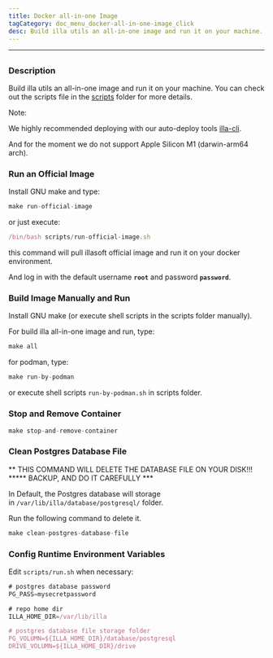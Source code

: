 ```yaml
---
title: Docker all-in-one Image
tagCategory: doc_menu_docker-all-in-one-image_click
desc: Build illa utils an all-in-one image and run it on your machine. 
---
```

---

## <Heading hidden>Docker all-in-one Image</Heading>

### Description

Build illa utils an all-in-one image and run it on your machine. You can check out the scripts file in the [scripts](https://github.com/illacloud/deploy-illa-manually/blob/main/docker/scripts) folder for more details.

Note:

We highly recommended deploying with our auto-deploy tools [illa-cli](https://github.com/illacloud/illa).

And for the moment we do not support Apple Silicon M1 (darwin-arm64 arch).

### Run an Official Image

Install GNU make and type:

```jsx
make run-official-image
```

or just execute:

```jsx
/bin/bash scripts/run-official-image.sh
```

this command will pull illasoft official image and run it on your docker environment.

And log in with the default username **`root`** and password **`password`**.

### Build Image Manually and Run

Install GNU make (or execute shell scripts in the scripts folder manually).

For build illa all-in-one image and run, type:

```jsx
make all
```

for podman, type:

```jsx
make run-by-podman
```

or execute shell scripts `run-by-podman.sh` in scripts folder.

### Stop and Remove Container

```jsx
make stop-and-remove-container
```

### Clean Postgres Database File

** THIS COMMAND WILL DELETE THE DATABASE FILE ON YOUR DISK!!! ***** BACKUP, AND DO IT CAREFULLY ***

In Default, the Postgres database will storage in `/var/lib/illa/database/postgresql/` folder.

Run the following command to delete it.

```jsx
make clean-postgres-database-file
```

### Config Runtime Environment Variables

Edit `scripts/run.sh` when necessary:

```jsx
# postgres database password
PG_PASS=mysecretpassword

# repo home dir
ILLA_HOME_DIR=/var/lib/illa

# postgres database file storage folder
PG_VOLUMN=${ILLA_HOME_DIR}/database/postgresql
DRIVE_VOLUMN=${ILLA_HOME_DIR}/drive
```
